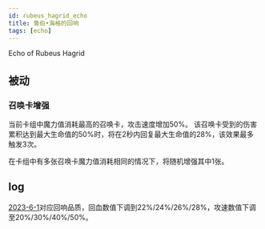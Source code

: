 ```yaml
---
id: rubeus_hagrid_echo
title: 鲁伯•海格的回响
tags: [echo]
---
```


Echo of Rubeus Hagrid

<!--truncate-->

## 被动

### 召唤卡增强

当前卡组中魔力值消耗最高的召唤卡，攻击速度增加50%。
该召唤卡受到的伤害累积达到最大生命值的50%时，将在2秒内回复最大生命值的28%，该效果最多触发3次。

在卡组中有多张召唤卡魔力值消耗相同的情况下，将随机增强其中1张。



## log

[2023-6-1](/blog/230601-update-annc#adjustment)对应回响品质，回血数值下调到22%/24%/26%/28%，攻速数值下调至20%/30%/40%/50%。
